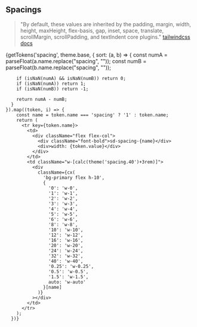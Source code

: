 
<Meta title="Packages/Tokens/Preview/Spacings" />

## Spacings

> "By default, these values are inherited by the padding, margin, width, height, maxHeight, flex-basis, gap, inset, space, translate, scrollMargin, scrollPadding, and textIndent core plugins." [tailwindcss docs](https://tailwindcss.com/docs/theme#theme-variable-namespaces)

<table>
  <tbody>
    {getTokens('spacing', theme.base, {
      sort: (a, b) => {
        const numA = parseFloat(a.name.replace("spacing", ""));
        const numB = parseFloat(b.name.replace("spacing", ""));
        
        if (isNaN(numA) && isNaN(numB)) return 0;
        if (isNaN(numA)) return 1;
        if (isNaN(numB)) return -1;

        return numA - numB;
      }
    }).map((token, i) => {
        const name = token.name === 'spacing' ? '1' : token.name;
        return (
          <tr key={token.name}>
            <td>
              <div className="flex flex-col">
                <div className="font-bold">sd-spacing-{name}</div>
                <div>width: {token.value}</div>
              </div>
            </td>
            <td className="w-[calc(theme('spacing.40')+3rem)]">
              <div
                className={cx(
                  'bg-primary flex h-10',
                  {
                    '0': 'w-0',
                    '1': 'w-1',
                    '2': 'w-2',
                    '3': 'w-3',
                    '4': 'w-4',
                    '5': 'w-5',
                    '6': 'w-6',
                    '8': 'w-8',
                    '10': 'w-10',
                    '12': 'w-12',
                    '16': 'w-16',
                    '20': 'w-20',
                    '24': 'w-24',
                    '32': 'w-32',
                    '40': 'w-40',
                    '0.25': 'w-0.25',
                    '0.5': 'w-0.5',
                    '1.5': 'w-1.5',
                    auto: 'w-auto'
                  }[name]
                )}
              ></div>
            </td>
          </tr>
        );
      })}

  </tbody>
</table>
